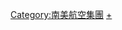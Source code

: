 {{Navbox with columns
|name  = 南美航空集團
|title = [[南美航空集團]]
|titlestyle = background:#9592C6; color:white;
|colwidth = 12em

|col1 =
'''客運航空公司'''<br/>
{{flagicon|Chile}} [[智利南美航空]]<br/>
{{flagicon|Chile}} [[南美快运航空]]<br/>
{{flagicon|Brazil}} [[巴西南美航空]]<br/>

|col2width=14.5em
|col2 =
<br/>
{{flagicon|Peru}} [[秘魯南美航空]]<br/>
{{flagicon|Ecuador}} [[厄瓜多爾南美航空]]<br/>
{{flagicon|Colombia}} [[哥伦比亚南美航空]]<br/>
{{flagicon|Paraguay}} [[巴拉圭南美航空]]<br/>

|col3width=14.5em
|col3 =
'''貨運航空公司'''<br/>
{{flagicon|Chile}} [[智利南美貨運航空]]<br/>
{{flagicon|Brazil}} [[巴西南美貨運航空]]<br/>
{{flagicon|Colombia}} [[哥伦比亚南美货运航空]]<br/>
{{flagicon|Mexico}} [[墨西哥南美货运航空]]<br/>

|col4width=14.5em
|col4 =
<br/>
{{flagicon|Colombia}} [[哥倫比亞南美貨運航空]]<br/>
{{flagicon|USA}} {{link-en|佛羅里達西部國際航空|Florida West International Airways}}<br/>

}}<includeonly>[[Category:南美航空集團]]</includeonly><noinclude>
[[Category:南美航空集團|+]]
[[Category:航空公司导航模板|{{PAGENAME}}]]
</noinclude>